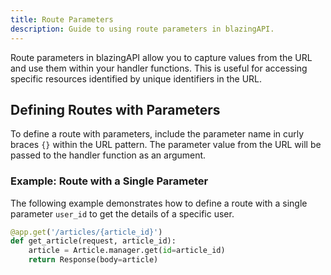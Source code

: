 ```yaml
---
title: Route Parameters
description: Guide to using route parameters in blazingAPI.
---
```


Route parameters in blazingAPI allow you to capture values from the URL and use them within your handler functions. This is useful for accessing specific resources identified by unique identifiers in the URL.

## Defining Routes with Parameters

To define a route with parameters, include the parameter name in curly braces `{}` within the URL pattern. The parameter value from the URL will be passed to the handler function as an argument.

### Example: Route with a Single Parameter

The following example demonstrates how to define a route with a single parameter `user_id` to get the details of a specific user.

```python
@app.get('/articles/{article_id}')
def get_article(request, article_id):
    article = Article.manager.get(id=article_id)
    return Response(body=article)
